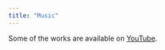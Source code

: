 ```yaml
---
title: "Music"
---
```


Some of the works are available on [YouTube](https://youtube.com/@harukiyagi?feature=shared).